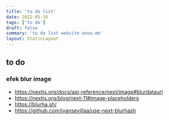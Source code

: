 ```yaml
---
title: 'to do list'
date: 2022-05-16
tags: ['to do']
draft: false
summary: 'to do list website anuu.me'
layout: StaticLayout
---
```


## to do
### efek blur image
- https://nextjs.org/docs/api-reference/next/image#blurdataurl
- https://nextjs.org/blog/next-11#image-placeholders
- https://blurha.sh/
- https://github.com/ivansevillaa/use-next-blurhash

